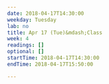 ```yaml
---
date: 2018-04-17T14:30:00
weekday: Tuesday
lab: no
title: Apr 17 (Tue)&mdash;Class
week: 4
readings: []
optional: []
startTime: 2018-04-17T14:30:00
endTime: 2018-04-17T15:50:00

---
```


